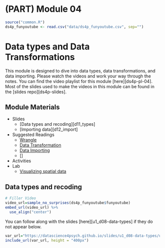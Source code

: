 # (PART) Module 04 {-}


```r
source("common.R")
ds4p_funyoutube <- read.csv("data/ds4p_funyoutube.csv", sep="")

```

# Data types and Data Transformations

This module is designed to dive into data types, data transformations, and data importing. Please watch the videos and work your way through the notes. You can find the video playlist for this module [here][ds4p-pl-04]. Most of the slides used to make the videos in this module can be found in the [slides repo][ds4p-slides].


## Module Materials

* Slides
  * [Data types and recoding][d11_types]
  * [Importing data][d12_import]
* Suggested Readings
  * [Wrangle](https://r4ds.had.co.nz/wrangle-intro.html)
  * [Data Transformation](https://r4ds.had.co.nz/transform.html)
  * [Data Importing](https://r4ds.had.co.nz/data-import.html)
  * []
* Activities
<!-- 
  * [Star Wars!](https://github.com/DataScience4Psych/ae-03-starwars-dataviz)
-->  
* Lab
	* [Visualizing spatial data](#lab04)



## Data types and recoding

```r
# Filler Video
video_url=sample_no_surprises(ds4p_funyoutube$funyoutube)
embed_url(video_url) %>%
  use_align("center")
```

You can follow along with the slides [here][u1_d08-data-types] if they do not appear below.

```r
var_url="https://datascience4psych.github.io/slides/u1_d08-data-types/u1_d08-data-types.html"
include_url(var_url, height = "400px")
```


